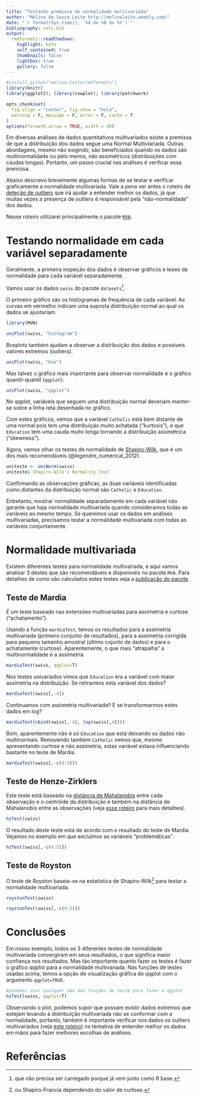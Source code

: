```yaml
---
title: "Testando premissa de normalidade multivariada"
author: "Melina de Souza Leite http://melinaleite.weebly.com/"
date: "`r format(Sys.time(), '%d de %B de %Y')`"
bibliography: refs.bib
output:
  rmdformats::readthedown:
    highlight: kate
    self_contained: true
    thumbnails: false
    lightbox: true
    gallery: false
---
```


```r
#install_github("melina-leite/rmdformats")
library(knitr)
library(ggplot2); library(cowplot); library(patchwork)

opts_chunk$set(
  fig.align = "center", fig.show = "hold",
  warning = F, message = F, error = F, cache = T
)
options(formatR.arrow = TRUE, width = 90)
```


Em diversas análises de dados quantitativos multivariados existe a premissa de que a distribuição dos dados segue uma Normal Multiviariada. Outras abordagens, mesmo não exigindo, são beneficiados quando os dados são  multinormalidade  ou pelo menos, não assimétricos (distribuições com caudas longas). Portanto, um passo crucial nas análises é verificar essa premissa.

Abaixo descrevo brevemente algumas formas de se testar e verificar graficamente a normalidade multivariada. Vale a pena ver antes o roteiro de [deteção de outliers]() que irá ajudar a entender melhor os dados, já que muitas vezes a presença de outliers é responsável pela "não-normalidade" dos dados.

Nesse roteiro utilizarei principalmente o pacote [`MVN`](https://pdfs.semanticscholar.org/5508/25b2681f1cc067c66df6ddbd62c74b441869.pdf?_ga=2.25175998.286279602.1517010562-1528935492.1517010562).

# Testando normalidade em cada variável separadamente

Geralmente, a primeira inspeção dos dados é observar gráficos e teses de normalidade para cada variável separadamente. 

Vamos usar os dados `swiss`  do pacote `datasets`[^1].

[^1]: que não precisa ser carregado porque já vem junto como R base.


O primeiro gráfico são os histogramas de frequência de cada variável. As curvas em vermelho indicam uma suposta distribuição normal ao qual os dados se ajustariam.

```r
library(MVN)

uniPlot(swiss, "histogram")
```

Boxplots também ajudam a observar a distribuição dos dados e possíveis valores extremos (outliers).
```r
uniPlot(swiss, "box")
```

Mas talvez o gráfico mais importante para observar normalidade é o gráfico quantil-quantil (`qqplot`):

```r
uniPlot(swiss, "qqplot")
```


No qqplot, variáveis que seguem uma distribuição normal deveriam manter-se sobre a linha reta desenhada no gráfico. 

Com estes gráficos, vemos que a variável `Catholic` está bem distante de uma normal pois tem uma distribuição muito achatada ("kurtosis"), e que `Education` tem uma cauda muito longa tornando a distribuição assimétrica ("skewness").

Agora, vamos olhar os testes de normalidade de [Shapiro-Wilk](https://en.wikipedia.org/wiki/Shapiro%E2%80%93Wilk_test), que é um dos mais recomendáveis (@legendre_numerical_2012).
```r
uniteste <- uniNorm(swiss)
uniteste$`Shapiro-Wilk's Normality Test`
```

Confirmando as observações gráficas, as duas variáveis identificadas como distantes da distribuição normal são `Catholic` e `Education`. 

Entretanto, mostrar normalidade separadamente em cada variável não garante que haja normalidade multivariada quando consideramos todas as variáveis ao mesmo tempo. Se queremos usar os dados em análises multivariadas, precisamos testar a normalidade multivariada com todas as variáveis conjuntamente.

# Normalidade multivariada

Existem diferentes testes para normalidade multivariada, e aqui vamos analisar 3 destes que são recomendáveis e disponíveis no pacote `MVA`. Para detalhes de como são calculados estes testes veja a [publicação do pacote](https://pdfs.semanticscholar.org/5508/25b2681f1cc067c66df6ddbd62c74b441869.pdf?_ga=2.25175998.286279602.1517010562-1528935492.1517010562).


## Teste de Mardia

É um teste baseado nas extensões multivariadas para assimetria e curtose ("achatamento"). 

Usando a função `mardiaTest`, temos os resultados para a assimetria multivariada (primeiro conjunto de resultados), para a assimetria corrigida para pequeno tamanho amostral (último cojunto de dados) e para o achatamente (curtose). Aparentemente, o que mais "atrapalha" a multinormalidade é a assimetria

```r
mardiaTest(swiss, qqplot=T)
```

Nos testes univariados vimos que `Education` era a variável com maior assimetria na distribuição. Se retirarmos esta variável dos dados?

```r
mardiaTest(swiss[,-4])
```

Continuamos com assimetria multivariada!!
E se transformarmos estes dados em log? 

```r
mardiaTest(cbind(swiss[,-4], log(swiss[,4])))
```

Bom, aparentemente não é só `Education` que está deixando os dados não multinormais. Removendo também `Catholic` vemos que, mesmo apresentando curtose e não assimetria, estas variável estava influenciando bastante no teste de Mardia.

```r
mardiaTest(swiss[,-c(4:5)])
```

## Teste de Henze-Zirklers

Este teste está baseado na [distância de Mahalanobis](https://en.wikipedia.org/wiki/Mahalanobis_distance) entre cada observação e o centróide da distribuição e também na distância de Mahalanobis entre as observações (veja [esse roteiro]() para mais detalhes).

```r
hzTest(swiss)
```

O resultado deste teste está de acordo com o resultado do teste de Mardia. Vejamos no exemplo em que excluímos as variáveis "problemáticas".

```r
hzTest(swiss[,-c(4:5)])
```


## Teste de Royston

O teste de Royston baseia-se na estatística de Shapiro-Wilk[^2] para testar a normalidade multivariada. 

[^2]: ou Shapiro-Francia dependendo do valor de curtose.

```r
roystonTest(swiss)
```

```r
roystonTest(swiss[,-c(4:5)])
```


# Conclusões

Em nosso exemplo, todos os 3 diferentes testes de normalidade multivariada convergiram em seus resultados, o que significa maior confiança nos resultados. Mas tão importante quanto fazer os testes é fazer o gráfico qqplot para a normalidade multivariada. Nas funções de testes usadas acima, temos a opção de visualização gráfica do qqplot com o argumento `qqplot=TRUE`.

```r
#podemos usar qualquer uma das funções de teste para fazer o qqplot
hzTest(swiss, qqplot=T)
```

Observando o plot, podemos supor que possam existir dados extremos que estejam levando à distribuição multivariada não se conformar com a normalidade, portanto, também é importante verificar nos dados os outliers multivariados (veja [este roteiro]()) na tentativa de entender melhor os dados em mãos para fazer melhores escolhas de análises. 


# Referências


